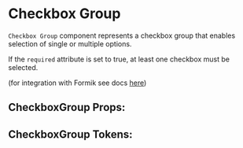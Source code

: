 

# Checkbox Group

`Checkbox Group` component represents a checkbox group that enables selection of single or multiple options.

If the `required` attribute is set to true, at least one checkbox must be selected.

(for integration with Formik see docs [here](/docs/component-library-formik-elements-checkboxgroupfield--simple))

<Stories includePrimary={true} />

## CheckboxGroup Props:

<ArgsTable of={CheckboxGroup} />

## CheckboxGroup Tokens:

<ThemeTokens component="CheckboxGroup" />

